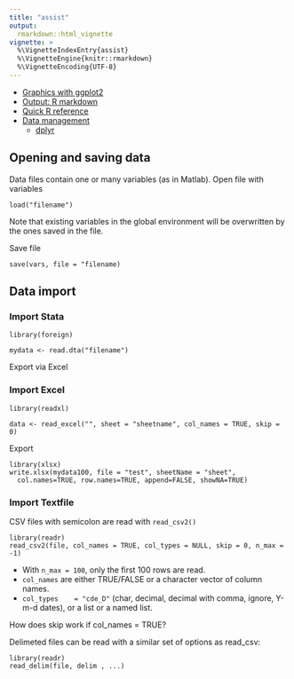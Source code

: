 ```yaml
---
title: "assist"
output: 
  rmarkdown::html_vignette
vignette: >
  %\VignetteIndexEntry{assist}
  %\VignetteEngine{knitr::rmarkdown}
  %\VignetteEncoding{UTF-8}
---
```

- [Graphics with ggplot2](http://docs.ggplot2.org/current/)
- [Output: R markdown](http://rmarkdown.rstudio.com/)
- [Quick R reference](http://www.statmethods.net/)
- [Data management](data-management.html)
  - [dplyr](dplyr.html)


## Opening and saving data
Data files contain one or many variables (as in Matlab). Open file with variables

```
load("filename")
```
Note that existing variables in the global environment will be overwritten by the ones saved in the file. 

Save file
```
save(vars, file = "filename)
```

## Data import

### Import Stata
```
library(foreign)

mydata <- read.dta("filename")
```

Export via Excel

### Import Excel
```
library(readxl)

data <- read_excel("", sheet = "sheetname", col_names = TRUE, skip = 0)

```

Export
```
library(xlsx)
write.xlsx(mydata100, file = "test", sheetName = "sheet", 
  col.names=TRUE, row.names=TRUE, append=FALSE, showNA=TRUE)  
```

### Import Textfile

CSV files with semicolon are read with `read_csv2()`
```
library(readr)
read_csv2(file, col_names = TRUE, col_types = NULL, skip = 0, n_max = -1)
```
- With `n_max = 100`, only the first 100 rows are read. 
- `col_names`	are either TRUE/FALSE or a character vector of column names.
- `col_types	= "cde_D"` (char, decimal, decimal with comma, ignore, Y-m-d dates), or a list or a named list.

How does skip work if col_names = TRUE?

Delimeted files can be read with a similar set of options as read_csv:
```
library(readr)
read_delim(file, delim , ...)
```
